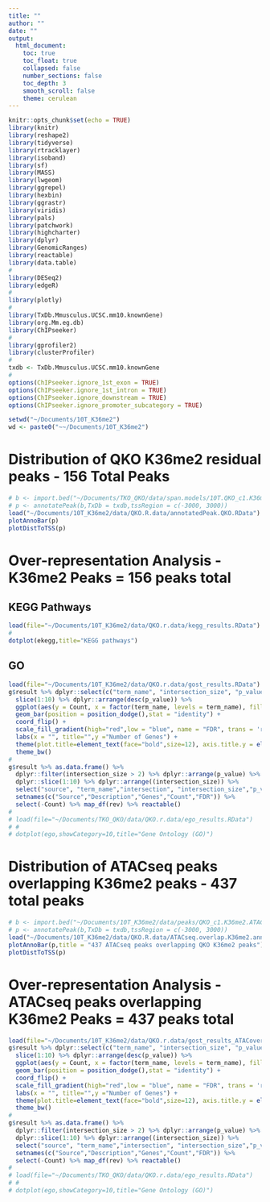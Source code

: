 ```yaml
---
title: ""
author: ""
date: ""
output:
  html_document:
    toc: true
    toc_float: true
    collapsed: false
    number_sections: false
    toc_depth: 3
    smooth_scroll: false
    theme: cerulean
---
```


```r
knitr::opts_chunk$set(echo = TRUE)
library(knitr)
library(reshape2)
library(tidyverse)
library(rtracklayer)
library(isoband)
library(sf)
library(MASS)
library(lwgeom)
library(ggrepel)
library(hexbin)
library(ggrastr)
library(viridis)
library(pals)
library(patchwork)
library(highcharter)
library(dplyr)
library(GenomicRanges)
library(reactable)
library(data.table)
#
library(DESeq2)
library(edgeR)
#
library(plotly)
#
library(TxDb.Mmusculus.UCSC.mm10.knownGene)
library(org.Mm.eg.db)
library(ChIPseeker)
#
library(gprofiler2)
library(clusterProfiler)
#
txdb <- TxDb.Mmusculus.UCSC.mm10.knownGene
#
options(ChIPseeker.ignore_1st_exon = TRUE)
options(ChIPseeker.ignore_1st_intron = TRUE)
options(ChIPseeker.ignore_downstream = TRUE)
options(ChIPseeker.ignore_promoter_subcategory = TRUE)
```

```r
setwd("~/Documents/10T_K36me2")
wd <- paste0("~~/Documents/10T_K36me2")
```

# Distribution of QKO K36me2 residual peaks - 156 Total Peaks
```r
# b <- import.bed("~/Documents/TKO_QKO/data/span.models/10T.QKO_c1.K36me2.final.peaks.bed")
# p <- annotatePeak(b,TxDb = txdb,tssRegion = c(-3000, 3000))
load("~/Documents/10T_K36me2/data/QKO.R.data/annotatedPeak.QKO.RData")
plotAnnoBar(p)
plotDistToTSS(p)
```

# Over-representation Analysis - K36me2 Peaks = 156 peaks total {.tabset}

## KEGG Pathways
```r
load(file="~/Documents/10T_K36me2/data/QKO.r.data/kegg_results.RData")
#
dotplot(ekegg,title="KEGG pathways")
```

## GO
```r
load(file="~/Documents/10T_K36me2/data/QKO.r.data/gost_results.RData")
g$result %>% dplyr::select(c("term_name", "intersection_size", "p_value")) %>% setnames(c("term_name","Count","p_value")) %>% dplyr::filter(Count > 10) %>% dplyr::arrange(p_value) %>%
  slice(1:10) %>% dplyr::arrange(desc(p_value)) %>%
  ggplot(aes(y = Count, x = factor(term_name, levels = term_name), fill = (p_value))) + 
  geom_bar(position = position_dodge(),stat = "identity") +
  coord_flip() +
  scale_fill_gradient(high="red",low = "blue", name = "FDR", trans = 'reverse') +
  labs(x = "", title="",y ="Number of Genes") + 
  theme(plot.title=element_text(face="bold",size=12), axis.title.y = element_text(size=10,face="bold"),axis.text.y = element_text(face = "bold",size = 8,colour = "black")) +
  theme_bw()
#
g$result %>% as.data.frame() %>%
  dplyr::filter(intersection_size > 2) %>% dplyr::arrange(p_value) %>%
  dplyr::slice(1:10) %>% dplyr::arrange((intersection_size)) %>%
  select("source", "term_name","intersection", "intersection_size","p_value") %>%
  setnames(c("Source","Description","Genes","Count","FDR")) %>%
  select(-Count) %>% map_df(rev) %>% reactable()
#
# load(file="~/Documents/TKO_QKO/data/QKO.r.data/ego_results.RData")
# #
# dotplot(ego,showCategory=10,title="Gene Ontology (GO)")
```

# Distribution of ATACseq peaks overlapping K36me2 peaks - 437 total peaks
```r
# b <- import.bed("~/Documents/10T_K36me2/data/peaks/QKO_c1.K36me2.ATAC.bed")
# p <- annotatePeak(b,TxDb = txdb,tssRegion = c(-3000, 3000))
load("~/Documents/10T_K36me2/data/QKO.R.data/ATACseq.overlap.K36me2.annotatedPeak.RData")
plotAnnoBar(p,title = "437 ATACseq peaks overlapping QKO K36me2 peaks")
plotDistToTSS(p)
```

# Over-representation Analysis - ATACseq peaks overlapping K36me2 Peaks = 437 peaks total {.tabset}
```r
load(file="~/Documents/10T_K36me2/data/QKO.r.data/gost_results_ATACoverlappingK36me2.RData")
g$result %>% dplyr::select(c("term_name", "intersection_size", "p_value")) %>% setnames(c("term_name","Count","p_value")) %>% dplyr::filter(Count > 10) %>% dplyr::arrange(p_value) %>%
  slice(1:10) %>% dplyr::arrange(desc(p_value)) %>%
  ggplot(aes(y = Count, x = factor(term_name, levels = term_name), fill = (p_value))) + 
  geom_bar(position = position_dodge(),stat = "identity") +
  coord_flip() +
  scale_fill_gradient(high="red",low = "blue", name = "FDR", trans = 'reverse') +
  labs(x = "", title="",y ="Number of Genes") + 
  theme(plot.title=element_text(face="bold",size=12), axis.title.y = element_text(size=10,face="bold"),axis.text.y = element_text(face = "bold",size = 8,colour = "black")) +
  theme_bw()
#
g$result %>% as.data.frame() %>%
  dplyr::filter(intersection_size > 2) %>% dplyr::arrange(p_value) %>%
  dplyr::slice(1:10) %>% dplyr::arrange((intersection_size)) %>%
  select("source", "term_name","intersection", "intersection_size","p_value") %>%
  setnames(c("Source","Description","Genes","Count","FDR")) %>%
  select(-Count) %>% map_df(rev) %>% reactable()
#
# load(file="~/Documents/TKO_QKO/data/QKO.r.data/ego_results.RData")
# #
# dotplot(ego,showCategory=10,title="Gene Ontology (GO)")
```

